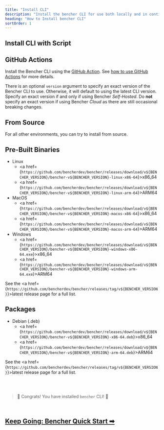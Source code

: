 ```yaml
---
title: "Install CLI"
description: "Install the bencher CLI for use both locally and in continuous benchmarking"
heading: "How to Install bencher CLI"
sortOrder: 1
---
```




## Install CLI with Script

<CliInstallScript />

## GitHub Actions

Install the Bencher CLI using the [GitHub Action](https://github.com/marketplace/actions/bencher-cli).
See [how to use GitHub Actions](/docs/how-to/github-actions/) for more details.

<CliGitHubActions />

There is an optional `version` argument to specify an exact version of the Bencher CLI to use.
Otherwise, it will default to using the latest CLI version.
Specify an exact version if and only if using Bencher *Self-Hosted*.
Do __not__ specify an exact version if using Bencher *Cloud* as there are still occasional breaking changes.

<CliGitHubActionsVersion />

## From Source

For all other environments, you can try to install from source.

<CliFromSource />

## Pre-Built Binaries

- Linux
  - <a href={`https://github.com/bencherdev/bencher/releases/download/v${BENCHER_VERSION}/bencher-v${BENCHER_VERSION}-linux-x86-64`}>x86_64</a>
  - <a href={`https://github.com/bencherdev/bencher/releases/download/v${BENCHER_VERSION}/bencher-v${BENCHER_VERSION}-linux-arm-64`}>ARM64</a>
- MacOS
  - <a href={`https://github.com/bencherdev/bencher/releases/download/v${BENCHER_VERSION}/bencher-v${BENCHER_VERSION}-macos-x86-64`}>x86_64</a>
  - <a href={`https://github.com/bencherdev/bencher/releases/download/v${BENCHER_VERSION}/bencher-v${BENCHER_VERSION}-macos-arm-64`}>ARM64</a>
- Windows
  - <a href={`https://github.com/bencherdev/bencher/releases/download/v${BENCHER_VERSION}/bencher-v${BENCHER_VERSION}-windows-x86-64.exe`}>x86_64</a>
  - <a href={`https://github.com/bencherdev/bencher/releases/download/v${BENCHER_VERSION}/bencher-v${BENCHER_VERSION}-windows-arm-64.exe`}>ARM64</a>

See the <a href={`https://github.com/bencherdev/bencher/releases/tag/v${BENCHER_VERSION}`}>latest release page</a> for a full list.

## Packages

- Debian (.deb)
  - <a href={`https://github.com/bencherdev/bencher/releases/download/v${BENCHER_VERSION}/bencher-v${BENCHER_VERSION}-x86-64.deb`}>x86_64</a>
  - <a href={`https://github.com/bencherdev/bencher/releases/download/v${BENCHER_VERSION}/bencher-v${BENCHER_VERSION}-arm-64.deb`}>ARM64</a>

See the <a href={`https://github.com/bencherdev/bencher/releases/tag/v${BENCHER_VERSION}`}>latest release page</a> for a full list.

<br/>
<br/>

> 🐰 Congrats! You have installed <code>bencher</code> CLI! 🎉

<br/>

<h2><a href="/docs/tutorial/quick-start/">Keep Going: Bencher Quick Start ➡</a></h2>
